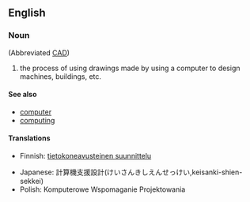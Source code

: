 ==English==

===Noun===
{{en-noun|sg=[[computer]]-[[aided]] [[design]]|-}} (Abbreviated [[CAD]])

# {{uncountable}} the process of using drawings made by using a computer to design machines, buildings, etc.

====See also====
* [[computer]]
* [[computing]]

====Translations====
{{trans-top|process of design using computers}}
* Finnish: [[tietokoneavusteinen suunnittelu]]
{{trans-mid}}
* Japanese: 計算機支援設計(けいさんきしえんせっけい,keisanki-shien-sekkei)
* Polish: Komputerowe Wspomaganie Projektowania
{{trans-bottom}}